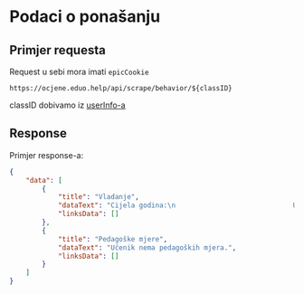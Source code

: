 
# Podaci o ponašanju

## Primjer requesta

<Callout emoji="⚠️">Request u sebi mora imati `epicCookie`</Callout>

`https://ocjene.eduo.help/api/scrape/behavior/${classID}`

classID dobivamo iz [userInfo-a](/REST/userinfo)


## Response

Primjer response-a:

```json
{
    "data": [
        {
            "title": "Vladanje",
            "dataText": "Cijela godina:\n                             Uzorno",
            "linksData": []
        },
        {
            "title": "Pedagoške mjere",
            "dataText": "Učenik nema pedagoških mjera.",
            "linksData": []
        }
    ]
}
```
